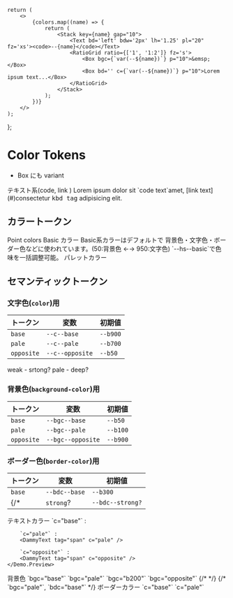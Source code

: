 
	return (
		<>
			{colors.map((name) => {
				return (
					<Stack key={name} gap="10">
						<Text bd='left' bdw='2px' lh='1.25' pl="20" fz='xs'><code>--{name}</code></Text>
						<RatioGrid ratio={['1', '1:2']} fz='s'>
							<Box bgc={`var(--${name})`} p="10">&emsp;</Box>
							<Box bd='' c={`var(--${name})`} p="10">Lorem ipsum text...</Box>
						</RatioGrid>
					</Stack>
				);
			})}
		</>
	);
};


# Color Tokens

- Box にも variant

<Demo>
	<Demo.Title>テキスト系(code, link )</Demo.Title>
	<Demo.Preview isShadow resize p={20}>
		Lorem ipsum dolor sit `code text`amet, [link text](#)consectetur <kbd>kbd tag</kbd> adipisicing elit.
	</Demo.Preview>
</Demo>


## カラートークン

<Demo className='-bg:stripe'>
	<Demo.Title>Point colors</Demo.Title>
	<Demo.Preview isShadow resize p={20} flowGap="30">
		<LismColorDemos colors={[ 'main', 'accent' ]}/>
	</Demo.Preview>
</Demo>


<Demo className='-bg:stripe'>
	<Demo.Title>Basic カラー</Demo.Title>
	<Demo.Preview isShadow resize p={20} flowGap="30">
		<LismColorDemos colors={[ 'b50', 'b100', 'b200', 'b300', 'b400', 'b500', 'b600', 'b700', 'b800', 'b900' ]}/>
	</Demo.Preview>
</Demo>

<Alert>
Basic系カラーはデフォルトで 背景色・文字色・ボーダー色などに使われています。(50:背景色 ←→ 950:文字色)  
`--hs--basic`で色味を一括調整可能。
</Alert>

<Demo className='-bg:stripe'>
	<Demo.Title>パレットカラー</Demo.Title>
	<Demo.Preview isShadow resize p={20} flowGap="30">
		<LismColorDemos colors={[ 'black', 'white', "red", "orange", "yellow", "green", "blue", "purple", "pink" ]}/>
	</Demo.Preview>
</Demo>


## セマンティックトークン

### 文字色(`color`)用 
|トークン|変数|初期値|
|---|---|---|
|`base`|`--c--base`|`--b900`|
|`pale`|`--c--pale`|`--b700`|
|`opposite`|`--c--opposite`|`--b50`|

weak - srtong?
pale - deep?

### 背景色(`background-color`)用 
|トークン|変数|初期値|
|---|---|---|
|`base`|`--bgc--base`|`--b50`|
|`pale`|`--bgc--pale`|`--b100`|
|`opposite`|`--bgc--opposite`|`--b900`|

### ボーダー色(`border-color`)用 
|トークン|変数|初期値|
|---|---|---|
|`base`|`--bdc--base`|`--b300`|
{/* |`strong`?|`--bdc--strong?`|`--b800`| */}


<Demo>
	<Demo.Title>テキストカラー</Demo.Title>
	<Demo.Preview isShadow resize p={20}>
		`c="base"` :  
		<DammyText tag="span" c="base" />

		`c="pale"` :  
		<DammyText tag="span" c="pale" />
		
		`c="opposite"` :  
		<DammyText tag="span" c="opposite" />
	</Demo.Preview>
</Demo>

<Demo>
	<Demo.Title>背景色</Demo.Title>
	<Demo.Preview isShadow resize p={20} flowGap={10}>
		`bgc="base"`
		<Box bgc="base" p='box'>
			<DammyText tag="span"/>
		</Box>
		<Spacer height={20} />
		`bgc="pale"`
		<Box bgc="pale" p='box'>
			<DammyText tag="span"/>
		</Box>
		<Spacer height={20} />
		`bgc="b200"`
		<Box bgc="b200" p='box'>
			<DammyText tag="span"/>
		</Box>
		<Spacer height={20} />
		`bgc="opposite"`
		<Box bgc="opposite" p='box'>
			<DammyText tag="span"/>
		</Box>
		{/* <Spacer height={20} /> */}
		{/* `bgc="pale"`,  `bdc="base"`
		<Box bgc="pale" bd bdc="base" p='box'>
			<DammyText tag="span"/>
		</Box> */}
	</Demo.Preview>
</Demo>

<Demo>
	<Demo.Title>ボーダーカラー</Demo.Title>
	<Demo.Preview isShadow resize p={20} flowGap={10} nogrid>
		`c="base"`
		<Box p='box' bd bdc="base">
			<DammyText tag="span"/>
		</Box>
		<Spacer height={20} />
		`c="pale"`
		<Box p='box' bd bdc="b200">
			<DammyText tag="span"/>
		</Box>
	</Demo.Preview>
</Demo>

